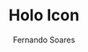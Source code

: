 ---
title: Holo Icon
author: Fernando Soares
description: iOS Holo icon.
isDraft: false
tags: ["UI"]
publishDate: "2024-09-27 17:41"
cover: /public/uploads/images/portfolio/labs/holo-icon.webp
type: iOS Icon
---